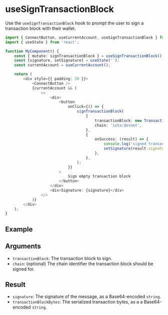 
# useSignTransactionBlock

Use the `useSignTransactionBlock` hook to prompt the user to sign a transaction block with their
wallet.

```ts
import { ConnectButton, useCurrentAccount, useSignTransactionBlock } from '@iota/dapp-kit';
import { useState } from 'react';

function MyComponent() {
    const { mutate: signTransactionBlock } = useSignTransactionBlock();
    const [signature, setSignature] = useState('');
    const currentAccount = useCurrentAccount();

    return (
        <div style={{ padding: 20 }}>
            <ConnectButton />
            {currentAccount && (
                <>
                    <div>
                        <button
                            onClick={() => {
                                signTransactionBlock(
                                    {
                                        transactionBlock: new TransactionBlock(),
                                        chain: 'iota:devnet',
                                    },
                                    {
                                        onSuccess: (result) => {
                                            console.log('signed transaction block', result);
                                            setSignature(result.signature);
                                        },
                                    },
                                );
                            }}
                        >
                            Sign empty transaction block
                        </button>
                    </div>
                    <div>Signature: {signature}</div>
                </>
            )}
        </div>
    );
}
```

## Example

<UseSignTransactionBlockExample />

## Arguments

-   `transactionBlock`: The transaction block to sign.
-   `chain`: (optional) The chain identifier the transaction block should be signed for.

## Result

-   `signature`: The signature of the message, as a Base64-encoded `string`.
-   `transactionBlockBytes`: The serialized transaction bytes, as a a Base64-encoded `string`.
